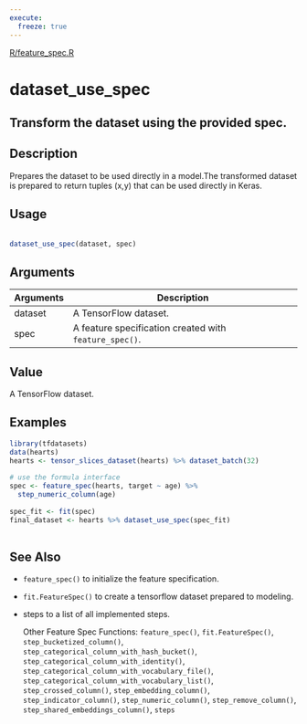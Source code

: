 ```yaml
---
execute:
  freeze: true
---
```


[R/feature_spec.R](https://github.com/rstudio/tfdatasets//blob/main/R/feature_spec.R#L1057) 

# dataset_use_spec

## Transform the dataset using the provided spec.

## Description
 Prepares the dataset to be used directly in a model.The transformed dataset is prepared to return tuples (x,y) that can be used directly in Keras. 


## Usage
```r
 
dataset_use_spec(dataset, spec) 
```

## Arguments
|Arguments|Description|
|---|---|
| dataset | A TensorFlow dataset. |
| spec | A feature specification created with `feature_spec()`. |



## Value
 A TensorFlow dataset. 


## Examples
```r
 
library(tfdatasets) 
data(hearts) 
hearts <- tensor_slices_dataset(hearts) %>% dataset_batch(32) 
 
# use the formula interface 
spec <- feature_spec(hearts, target ~ age) %>% 
  step_numeric_column(age) 
 
spec_fit <- fit(spec) 
final_dataset <- hearts %>% dataset_use_spec(spec_fit) 
 
```

## See Also

  

- `feature_spec()` to initialize the feature specification. 

- `fit.FeatureSpec()` to create a tensorflow dataset prepared to modeling. 

- steps to a list of all implemented steps. 

  Other Feature Spec Functions:  `feature_spec()`, `fit.FeatureSpec()`, `step_bucketized_column()`, `step_categorical_column_with_hash_bucket()`, `step_categorical_column_with_identity()`, `step_categorical_column_with_vocabulary_file()`, `step_categorical_column_with_vocabulary_list()`, `step_crossed_column()`, `step_embedding_column()`, `step_indicator_column()`, `step_numeric_column()`, `step_remove_column()`, `step_shared_embeddings_column()`, `steps` 

